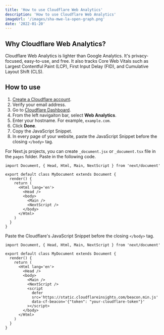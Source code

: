 ```yaml
---
title: 'How to use Cloudflare Web Analytics'
description: 'How to use Cloudflare Web Analytics'
imageUrl: '/images/sha-mwe-la-open-graph.png'
date: '2022-01-20'
---
```


## Why Cloudflare Web Analytics?

Cloudflare Web Analytics is lighter than Google Analytics. It's privacy-focused, easy-to-use, and free. It also tracks Core Web Vitals such as Largest Contentful Paint (LCP), First Input Delay (FID), and Cumulative Layout Shift (CLS).

## How to use

1. [Create a Cloudflare account](http://dash.cloudflare.com/sign-up/web-analytics).
2. Verify your email address.
3. Go to [Cloudflare Dashboard](https://dash.cloudflare.com).
4. From the left navigaiton bar, select **Web Analytics**.
5. Enter your hostname. For example, `example.com`.
6. Click **Done**.
7. Copy the JavaScript Snippet.
8. In every page of your website, paste the JavaScript Snippet before the closing `</body>` tag.

For Next.js projects, you can create `_document.jsx` or `_document.tsx` file in the `pages` folder. Paste in the following code.

```tsx
import Document, { Head, Html, Main, NextScript } from 'next/document'

export default class MyDocument extends Document {
  render() {
    return (
      <Html lang='en'>
        <Head />
        <body>
          <Main />
          <NextScript />
        </body>
      </Html>
    )
  }
}
```

Paste the Cloudflare's JavaScript Snippet before the closing `</body>` tag.

```tsx {11-15}
import Document, { Head, Html, Main, NextScript } from 'next/document'

export default class MyDocument extends Document {
  render() {
    return (
      <Html lang='en'>
        <Head />
        <body>
          <Main />
          <NextScript />
          <script
            defer
            src='https://static.cloudflareinsights.com/beacon.min.js'
            data-cf-beacon='{"token": "your-cloudflare-token"}'
          ></script>
        </body>
      </Html>
    )
  }
}
```
